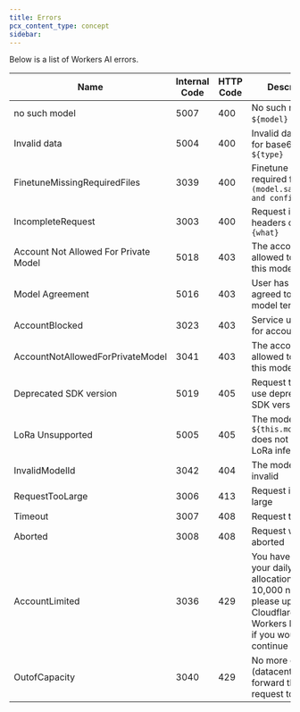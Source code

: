 ```yaml
---
title: Errors
pcx_content_type: concept
sidebar:
---
```


Below is a list of Workers AI errors.

| **Name**                              | **Internal Code** | **HTTP Code** | **Description**                                                                                                                                      |
| ------------------------------------- | ----------------- | ------------- | ---------------------------------------------------------------------------------------------------------------------------------------------------- |
| no such model                         | 5007              | 400           | No such model `${model}` or task                                                                                                                     |
| Invalid data                          | 5004              | 400           | Invalid data type for base64 input: `${type}`                                                                                                        |
| FinetuneMissingRequiredFiles          | 3039              | 400           | Finetune is missing required files `(model.safetensors and config.json) `                                                                            |
| IncompleteRequest                     | 3003              | 400           | Request is missing headers or body: `{what}`                                                                                                         |
| Account Not Allowed For Private Model | 5018              | 403           | The account is not allowed to access this model                                                                                                      |
| Model Agreement                       | 5016              | 403           | User has not agreed to Llama3.2 model terms                                                                                                          |
| AccountBlocked                        | 3023              | 403           | Service unavailable for account                                                                                                                      |
| AccountNotAllowedForPrivateModel      | 3041              | 403           | The account is not allowed to access this model                                                                                                      |
| Deprecated SDK version                | 5019              | 405           | Request trying to use deprecated SDK version                                                                                                         |
| LoRa Unsupported                      | 5005              | 405           | The model `${this.model}` does not support LoRa inference                                                                                            |
| InvalidModelId                        | 3042              | 404           | The model name is invalid                                                                                                                            |
| RequestTooLarge                       | 3006              | 413           | Request is too large                                                                                                                                 |
| Timeout                               | 3007              | 408           | Request timeout                                                                                                                                      |
| Aborted                               | 3008              | 408           | Request was aborted                                                                                                                                  |
| AccountLimited                        | 3036              | 429           | You have used up your daily free allocation of 10,000 neurons, please upgrade to Cloudflare's Workers Paid plan if you would like to continue usage. |
| OutofCapacity                         | 3040              | 429           | No more colos (datacenters) to forward the request to                                                                                                |
